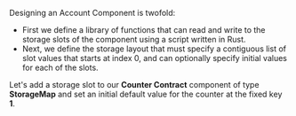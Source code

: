 Designing an Account Component is twofold:

- First we define a library of functions that can read and write to the storage slots of the component using a script written in Rust.
- Next, we define the storage layout that must specify a contiguous list of slot values that starts at index 0, and can optionally specify initial values for each of the slots.

Let's add a storage slot to our **Counter Contract** component of type **StorageMap** and set an initial default value for the counter at the fixed key **1**.
